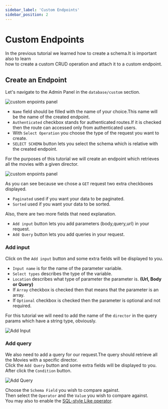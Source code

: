 ```yaml
---
sidebar_label: 'Custom Endpoints'
sidebar_position: 2
---
```


# Custom Endpoints

In the previous tutorial we learned how to create a schema.It is important also to learn<br />
how to create a custom CRUD operation and attach it to a custom endpoint.<br />

## Create an Endpoint

Let's navigate to the Admin Panel in the `database/custom` section.

![custom enpoints panel](/img/first_app/custom_endpoints_panel.png)

- `Name` field should be filled with the name of your choice.This name will be the name of the created endpoint.
- `Authenticated` checkbox stands for authenticated routes.If it is checked then the route can accessed only from authenticated users.
- With `Select Operation` you choose the type of the request you want to create.
- `SELECT SCHEMA` button lets you select the schema which is relative with the created endpoint.

For the purposes of this tutorial we will create an endpoint which retrieves all the movies with a given director.<br />

![custom enpoints panel](/img/first_app/SomeEndpoint.png)

As you can see because we chose a `GET` request two extra checkboxes displayed.<br />

- `Paginated` used if you want your data to be paginated.
- `Sorted` used if you want your data to be sorted.

Also, there are two more fields that need explanation.

- `Add input` button lets you add parameters (body,query,url) in your request.
- `Add Query` button lets you add queries in your request.

### Add input
Click on the `Add input` button and some extra fields will be displayed to you.
- `Input name` is for the name of the parameter variable.
- `Select types` describes the type of the variable.
- `Location` describes what type of parameter the parameter is. **(Url, Body or Query)**
- If `Array` checkbox is checked then that means that the parameter is an array.
- If `Optional` checkbox is checked then the parameter is optional and not required.

For this tutorial we will need to add the name of the `director` in the query params which have a string type, obviously.<br />

![Add Input](/img/first_app/add_input.png)

### Add query
We also need  to add a query for our request.The query should retrieve all the Movies with a specific director.<br />
Click the `Add Query` button and some extra fields will be displayed to you.
After click the `Condition` button.

![Add Query](/img/first_app/add_condition.png)

Choose the `Schema Field` you wish to compare against.<br />
Then select the `Operator` and the `Value` you wish to compare against.<br />
You may also to enable the [SQL-style Like operator](https://www.w3schools.com/sql/sql_like.asp).


